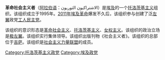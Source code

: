 '''革命社会主义者'''（[[阿拉伯语|阿拉伯语]]：الاشتراكيون الثوريون）是[[埃及|埃及]]的一个[[托洛茨基主义|托洛茨基主义]]组织。该组织成立于1995年。[[2011年埃及革命|2011年埃及革命]]爆发不久后，该组织参与创建了泛[[左翼|左翼]]政党[[工人民主党_(埃及)|工人民主党]]。

该组织的意识形态是[[革命社会主义|革命社会主义]]、[[托洛茨基主义|托洛茨基主义]]、[[女权主义|女权主义]]。该组织的政治立场是[[极左翼|极左翼]]。该组织实行集体领导。该组织出版刊物《社会主义者》。该组织的总部位于[[吉萨|吉萨]]。该组织是[[社会主义力量联盟|社会主义力量联盟]]的成员。

[[Category:托洛茨基主义政党|Category:托洛茨基主义政党]]
[[Category:埃及政党|Category:埃及政党]]